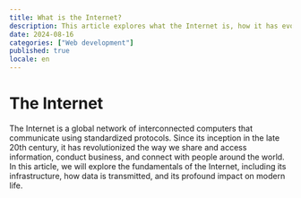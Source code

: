 ```yaml
---
title: What is the Internet?
description: This article explores what the Internet is, how it has evolved, and its impact on technology and our daily lives. Learn about the basic concepts, the infrastructure of the Internet, and its significance in today's world.
date: 2024-08-16
categories: ["Web development"]
published: true
locale: en
---
```


# The Internet

The Internet is a global network of interconnected computers that communicate using standardized protocols. Since its inception in the late 20th century, it has revolutionized the way we share and access information, conduct business, and connect with people around the world. In this article, we will explore the fundamentals of the Internet, including its infrastructure, how data is transmitted, and its profound impact on modern life.
